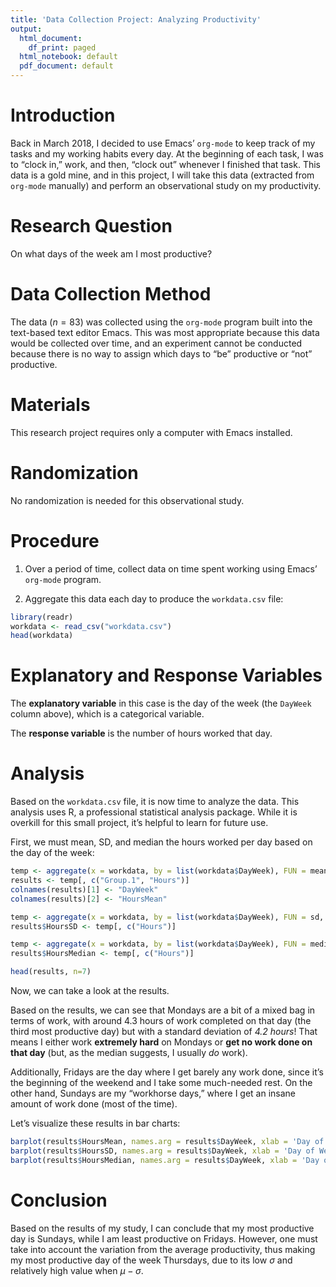 ```yaml
---
title: 'Data Collection Project: Analyzing Productivity'
output:
  html_document:
    df_print: paged
  html_notebook: default
  pdf_document: default
---
```


# Introduction

Back in March 2018, I decided to use Emacs' `org-mode` to keep track of my tasks and my working habits every day. At the beginning of each task, I was to "clock in," work, and then, "clock out" whenever I finished that task. This data is a gold mine, and in this project, I will take this data (extracted from `org-mode` manually) and perform an observational study on my productivity.

# Research Question

On what days of the week am I most productive?

# Data Collection Method

The data ($n = 83$) was collected using the `org-mode` program built into the text-based text editor Emacs. This was most appropriate because this data would be collected over time, and an experiment cannot be conducted because there is no way to assign which days to "be" productive or "not" productive.

# Materials

This research project requires only a computer with Emacs installed.

# Randomization

No randomization is needed for this observational study.

# Procedure
1. Over a period of time, collect data on time spent working using Emacs' `org-mode` program.

2. Aggregate this data each day to produce the `workdata.csv` file:

```r
library(readr)
workdata <- read_csv("workdata.csv")
head(workdata)
```

# Explanatory and Response Variables

The **explanatory variable** in this case is the day of the week (the `DayWeek` column above), which is a categorical variable.

The **response variable** is the number of hours worked that day.

# Analysis

Based on the `workdata.csv` file, it is now time to analyze the data. This analysis uses R, a professional statistical analysis package. While it is overkill for this small project, it's helpful to learn for future use.

First, we must mean, SD, and median the hours worked per day based on the day of the week:

```r
temp <- aggregate(x = workdata, by = list(workdata$DayWeek), FUN = mean, drop = TRUE)
results <- temp[, c("Group.1", "Hours")]
colnames(results)[1] <- "DayWeek"
colnames(results)[2] <- "HoursMean"

temp <- aggregate(x = workdata, by = list(workdata$DayWeek), FUN = sd, drop = TRUE)
results$HoursSD <- temp[, c("Hours")]

temp <- aggregate(x = workdata, by = list(workdata$DayWeek), FUN = median, drop = TRUE)
results$HoursMedian <- temp[, c("Hours")]

head(results, n=7)
```

Now, we can take a look at the results. 

Based on the results, we can see that Mondays are a bit of a mixed bag in terms of work, with around 4.3 hours of work completed on that day (the third most productive day) but with a standard deviation of *4.2 hours*! That means I either work **extremely hard** on Mondays or **get no work done on that day** (but, as the median suggests, I usually *do* work).

Additionally, Fridays are the day where I get barely any work done, since it's the beginning of the weekend and I take some much-needed rest. On the other hand, Sundays are my "workhorse days," where I get an insane amount of work done (most of the time).

Let's visualize these results in bar charts:

```r
barplot(results$HoursMean, names.arg = results$DayWeek, xlab = 'Day of Week', ylab = 'Hours Worked', main = 'Average Productivity by Day',  col = rep('lightblue', 7), cex.names = 0.91)
barplot(results$HoursSD, names.arg = results$DayWeek, xlab = 'Day of Week', ylab = 'Deviation from Mean (hours)', main = 'Variation in Productivity by Day',  col = rep('lightgreen', 7), cex.names = 0.91)
barplot(results$HoursMedian, names.arg = results$DayWeek, xlab = 'Day of Week', ylab = 'Hours Worked', main = 'Median Productivity by Day',  col = rep('purple', 7), cex.names = 0.91)
```

# Conclusion

Based on the results of my study, I can conclude that my most productive day is Sundays, while I am least productive on Fridays. However, one must take into account the variation from the average productivity, thus making my most productive day of the week Thursdays, due to its low $\sigma$ and relatively high value when $\mu - \sigma$.